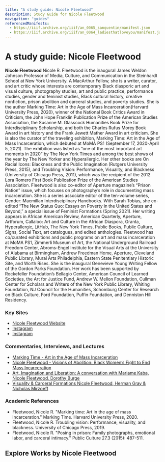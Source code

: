 ```yaml
---
title: "A study guide: Nicole Fleetwood"
description: Study Guide for Nicole Fleetwood
navigation: "guides"
referencedManifests:
  - https://iiif.archive.org/iiif/an_0065_sanquentin/manifest.json
  - https://iiif.archive.org/iiif/an_0064_ladiesthatloveyou/manifest.json
---
```


# A study guide: Nicole Fleetwood
**Nicole Fleetwood** Nicole R. Fleetwood is the inaugural James Weldon Johnson Professor of Media, Culture, and Communication in the Steinhardt School at New York University. A MacArthur Fellow, she is a writer, curator, and art critic whose interests are contemporary Black diasporic art and visual culture, photography studies, art and public practice, performance studies, gender and feminist studies, Black cultural history, creative nonfiction, prison abolition and carceral studies, and poverty studies. She is the author Marking Time: Art in the Age of Mass Incarceration(Harvard University Press, 2020), winner of the National Book Critics Award in Criticism, the John Hope Franklin Publication Prize of the American Studies Association, the Susanne M. Glasscock Humanities Book Prize for Interdisciplinary Scholarship, and both the Charles Rufus Morey Book Award in art history and the Frank Jewett Mather Award in art criticism. She is also the curator of the traveling exhibition, Marking Time: Art in the Age of Mass Incarceration, which debuted at MoMA PS1 (September 17, 2020-April 5, 2021). The exhibition was listed as “one of the most important art moments in 2020” by The New York Times and among the best shows of the year by The New Yorker and Hyperallergic.
Her other books are On Racial Icons: Blackness and the Public Imagination (Rutgers University Press, 2015), and Troubling Vision: Performance, Visuality, and Blackness (University of Chicago Press, 2011), which was the recipient of the 2012 Lora Romero First Book Publication Prize of the American Studies Association. Fleetwood is also co-editor of Aperture magazine’s “Prison Nation” issue, which focuses on photography’s role in documenting mass incarceration. She is a series associate editor of the ten-volume series, Gender: Macmillan Interdisciplinary Handbooks. With Sarah Tobias, she co-edited “The New Status Quo: Essays on Poverty in the United States and Beyond,” a special issue of Feminist Formations (Spring 2021). Her writing appears in African American Review, American Quarterly, Aperture, Artforum, Callaloo: Art and Culture in the African Diaspora, Granta, Hyperallergic, LitHub, The New York Times, Public Books, Public Culture, Signs, Social Text, art catalogues, and edited anthologies.
Fleetwood has co/curated exhibitions and public programs on art and mass incarceration at MoMA PS1, Zimmerli Museum of Art, the National Underground Railroad Freedom Center, Abroms-Engel Institute for the Visual Arts at the University of Alabama at Birmingham, Andrew Freedman Home, Aperture, Cleveland Public Library, Mural Arts Philadelphia, Eastern State Penitentiary Historic Site, and Worth Rises. She is the inaugural Genevieve Young Writing Fellow of the Gordon Parks Foundation. Her work has been supported by Rockefeller Foundation’s Bellagio Center, American Council of Learned Societies, the Art for Justice Fund, Andrew W. Mellon Foundation, Cullman Center for Scholars and Writers of the New York Public Library, Whiting Foundation, NJ Council for the Humanities, Schomburg Center for Research on Black Culture, Ford Foundation, Puffin Foundation, and Denniston Hill Residency.

### Key Sites
- [Nicole Fleetwood Website](https://www.nicolefleetwood.com/#intro-horizon-section)
- [Instagram](https://www.instagram.com/nifleetwood/)
- [Instagram](https://www.instagram.com/marking_time_art)

### Commentaries, Interviews, and Lectures
- [Marking Time - Art in the Age of Mass Incarceration](https://www.youtube.com/watch?v=gS3c-4vqdY4/)
- [Nicole Fleetwood - Visions of Abolition: Black Women’s Fight to End Mass Incarceration](https://www.youtube.com/watch?v=gS3c-4vqdY4/)
- [Art, Imagination and Liberation: A conversation with Mariame Kaba, Nicole Fleetwood, Dorothy Burge](https://www.youtube.com/watch?v=53wWJ-iUAaM)
- [Visuality & Carceral Formations Nicole Fleetwood, Herman Gray & Nicholas Mirzoeff](https://www.youtube.com/watch?v=-FLvkBl4TTM)

### Academic References
- Fleetwood, Nicole R. "Marking time: Art in the age of mass incarceration." Marking Time. Harvard University Press, 2020.
- Fleetwood, Nicole R. Troubling vision: Performance, visuality, and blackness. University of Chicago Press, 2019.
- Fleetwood, Nicole R. "Posing in prison: Family photographs, emotional labor, and carceral intimacy." Public Culture 27.3 (2015): 487-511.


## Explore Works by Nicole Fleetwood

<ReferencedItems />
